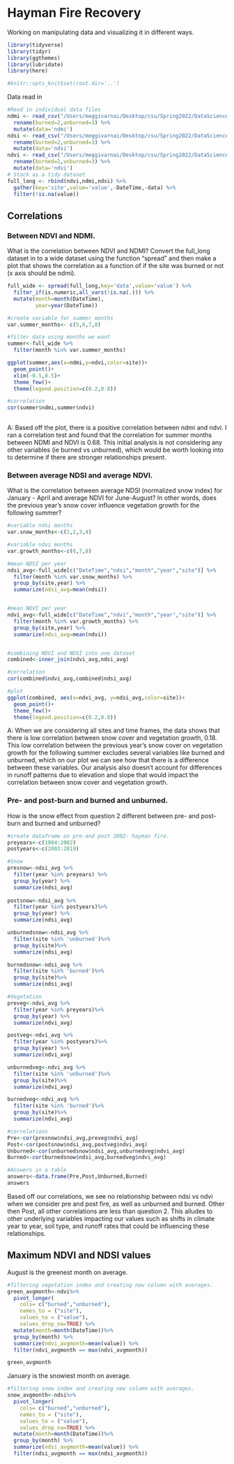 # Hayman Fire Recovery

Working on manipulating data and visualizing it in different ways.

```r
library(tidyverse)
library(tidyr)
library(ggthemes)
library(lubridate)
library(here)

#knitr::opts_knit$set(root.dir='..')
```

Data read in

```r

#Read in individual data files
ndmi <- read_csv("/Users/meggivarnai/Desktop/csu/Spring2022/DataScience/assignments/Data_Science_Portfolio_test/data/data2/hayman_ndmi.csv") %>% 
  rename(burned=2,unburned=3) %>%
  mutate(data='ndmi')
ndsi <- read_csv("/Users/meggivarnai/Desktop/csu/Spring2022/DataScience/assignments/Data_Science_Portfolio_test/data/data2/hayman_ndsi.csv") %>% 
  rename(burned=2,unburned=3) %>%
  mutate(data='ndsi')
ndvi <- read_csv("/Users/meggivarnai/Desktop/csu/Spring2022/DataScience/assignments/Data_Science_Portfolio_test/data/data2/hayman_ndvi.csv")%>% 
  rename(burned=2,unburned=3) %>%
  mutate(data='ndvi')
# Stack as a tidy dataset
full_long <- rbind(ndvi,ndmi,ndsi) %>%
  gather(key='site',value='value',-DateTime,-data) %>%
  filter(!is.na(value))
```



## Correlations

### Between NDVI and NDMI. 

What is the correlation between NDVI and NDMI? Convert the full_long dataset in to a wide dataset using the function "spread" and then make a plot that shows the correlation as a function of if the site was burned or not (x axis should be ndmi).

```r

full_wide <- spread(full_long,key='data',value='value') %>%
  filter_if(is.numeric,all_vars(!is.na(.))) %>%
  mutate(month=month(DateTime),
         year=year(DateTime))

#create variable for summer months
var.summer_months<- c(5,6,7,8)

#filter data using months we want
summer<-full_wide %>%
  filter(month %in% var.summer_months)

ggplot(summer,aes(x=ndmi,y=ndvi,color=site))+
  geom_point()+
  xlim(-0.5,0.5)+
  theme_few()+
  theme(legend.position=c(0.2,0.8))

#correlation
cor(summer$ndmi,summer$ndvi)
  
```

A: Based off the plot, there is a positive correlation between ndmi and ndvi. I ran a correlation test and found that the correlation for summer months between NDMI and NDVI is 0.68. This initial analysis is not considering any other variables (ie burned vs unburned), which would be worth looking into to determine if there are stronger relationships present. 

### Between average NDSI and average NDVI.

What is the correlation between average NDSI (normalized snow index) for January - April and average NDVI for June-August? In other words, does the previous year's snow cover influence vegetation growth for the following summer?

```r
#variable ndsi months
var.snow_months<-c(1,2,3,4)

#variable ndvi months
var.growth_months<-c(6,7,8)

#mean NDSI per year
ndsi_avg<-full_wide[c("DateTime","ndsi","month","year","site")] %>%
  filter(month %in% var.snow_months) %>% 
  group_by(site,year) %>%
  summarize(ndsi_avg=mean(ndsi))


#mean NDVI per year
ndvi_avg<-full_wide[c("DateTime","ndvi","month","year","site")] %>%
  filter(month %in% var.growth_months) %>%
  group_by(site,year) %>%
  summarize(ndvi_avg=mean(ndvi))


#combining NDVI and NDSI into one dataset
combined<-inner_join(ndvi_avg,ndsi_avg) 

#correlation
cor(combined$ndvi_avg,combined$ndsi_avg)

#plot
ggplot(combined, aes(x=ndvi_avg, y=ndsi_avg,color=site))+
  geom_point()+
  theme_few()+
  theme(legend.position=c(0.2,0.8))

```
A: When we are considering all sites and time frames, the data shows that there is low correlation between snow cover and vegetation growth, 0.18. This low correlation between the previous year's snow cover on vegetation growth for the following summer excludes several variables like burned and unburned, which on our plot we can see how that there is a difference between these variables. Our analysis also doesn't account for differences in runoff patterns due to elevation and slope that would impact the correlation between snow cover and vegetation growth. 

### Pre- and post-burn and burned and unburned.

How is the snow effect from question 2 different between pre- and post-burn and burned and unburned? 

```r
#create dataframe on pre-and post 2002- hayman fire.
preyears<-c(1984:2002)
postyears<-c(2003:2019)

#Snow
presnow<-ndsi_avg %>%
  filter(year %in% preyears) %>%
  group_by(year) %>%
  summarize(ndsi_avg)
  
postsnow<-ndsi_avg %>%
  filter(year %in% postyears)%>%
  group_by(year) %>%
  summarize(ndsi_avg)

unburnedsnow<-ndsi_avg %>%
  filter(site %in% 'unburned')%>%
  group_by(site)%>%
  summarize(ndsi_avg)

burnedsnow<-ndsi_avg %>%
  filter(site %in% 'burned')%>%
  group_by(site)%>%
  summarize(ndsi_avg)

#Vegetation
preveg<-ndvi_avg %>%
  filter(year %in% preyears)%>%
  group_by(year) %>%
  summarize(ndvi_avg)

postveg<-ndvi_avg %>%
  filter(year %in% postyears)%>%
  group_by(year) %>%
  summarize(ndvi_avg)

unburnedveg<-ndvi_avg %>%
  filter(site %in% 'unburned')%>%
  group_by(site)%>%
  summarize(ndvi_avg)

burnedveg<-ndvi_avg %>%
  filter(site %in% 'burned')%>%
  group_by(site)%>%
  summarize(ndvi_avg)

#correlations
Pre<-cor(presnow$ndsi_avg,preveg$ndvi_avg)
Post<-cor(postsnow$ndsi_avg,postveg$ndvi_avg)
Unburned<-cor(unburnedsnow$ndsi_avg,unburnedveg$ndvi_avg)
Burned<-cor(burnedsnow$ndsi_avg,burnedveg$ndvi_avg)

#Answers in a table
answers<-data.frame(Pre,Post,Unburned,Burned)
answers

```
Based off our correlations, we see no relationship between ndsi vs ndvi when we consider pre and post fire, as well as unburned and burned. Other then Post, all other correlations are less than question 2. This alludes to other underlying variables impacting our values such as shifts in climate year to year, soil type, and runoff rates that could be influencing these relationships. 

## Maximum NDVI and NDSI values

August is the greenest month on average.

```r
#filtering vegetation index and creating new column with averages. 
green_avgmonth<-ndvi%>% 
  pivot_longer(
    cols= c("burned","unburned"),
    names_to = ("site"),
    values_to = ("value"),
    values_drop_na=TRUE) %>%
  mutate(month=month(DateTime))%>%
  group_by(month) %>%
  summarize(ndvi_avgmonth=mean(value)) %>%
  filter(ndvi_avgmonth == max(ndvi_avgmonth))

green_avgmonth
```


January is the snowiest month on average. 
```r
#filtering snow index and creating new column with averages. 
snow_avgmonth<-ndsi%>%
  pivot_longer(
    cols= c("burned","unburned"),
    names_to = ("site"),
    values_to = ("value"),
    values_drop_na=TRUE) %>%
  mutate(month=month(DateTime))%>%
  group_by(month) %>%
  summarize(ndsi_avgmonth=mean(value)) %>%
  filter(ndsi_avgmonth == max(ndsi_avgmonth))
```



